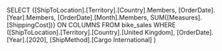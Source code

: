 SELECT
  {[ShipToLocation].[Territory].[Country].Members,
[OrderDate].[Year].Members,
[OrderDate].[Month].Members, SUM([Measures].[ShippingCost])} ON COLUMNS
FROM
  bike_sales
WHERE
([ShipToLocation].[Territory].[Country].[United Kingdom],
[OrderDate].[Year].[2020],
[ShipMethod].[Cargo International]
)